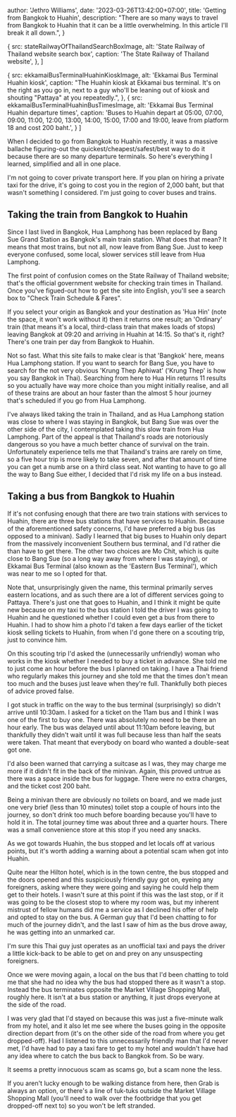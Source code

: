 


  author: 'Jethro Williams',
  date: '2023-03-26T13:42:00+07:00',
  title: 'Getting from Bangkok to Huahin',
  description: "There are so many ways to travel from Bangkok to Huahin that it can be a little overwhelming. In this article I'll break it all down.",
}

  {
    src: stateRailwayOfThailandSearchBoxImage,
    alt: 'State Railway of Thailand website search box',
    caption: 'The State Railway of Thailand website',
  },
]

  {
    src: ekkamaiBusTerminalHuahinKioskImage,
    alt: 'Ekkamai Bus Terminal Huahin kiosk',
    caption: "The Huahin kiosk at Ekkamai bus terminal. It's on the right as you go in, next to a guy who'll be leaning out of kiosk and shouting \"Pattaya\" at you repeatedly.",
  },
  {
    src: ekkamaiBusTerminalHuahinBusTimesImage,
    alt: 'Ekkamai Bus Terminal Huahin departure times',
    caption: 'Buses to Huahin depart at 05:00, 07:00, 09:00, 11:00, 12:00, 13:00, 14:00, 15:00, 17:00 and 19:00, leave from platform 18 and cost 200 baht.',
  }
]


When I decided to go from Bangkok to Huahin recently, it was a massive ballache figuring-out the quickest/cheapest/safest/best way to do it because there are so many departure terminals. So here's everything I learned, simplified and all in one place.

I'm not going to cover private transport here. If you plan on hiring a private taxi for the drive, it's going to cost you in the region of 2,000 baht, but that wasn't something I considered. I'm just going to cover buses and trains.

## Taking the train from Bangkok to Huahin

Since I last lived in Bangkok, Hua Lamphong has been replaced by Bang Sue Grand Station as Bangkok's main train station. What does that mean? It means that most trains, but not all, now leave from Bang Sue. Just to keep everyone confused, some local, slower services still leave from Hua Lamphong.

The first point of confusion comes on the <ExternalLink url='https://www.railway.co.th/Home/Index'>State Railway of Thailand</ExternalLink> website; that's the official government website for checking train times in Thailand. Once you've figued-out how to get the site into English, you'll see a search box to "Check Train Schedule & Fares".

<ImageGallery images={stateRailwayOfThailandImages} />

If you select your origin as Bangkok and your destination as 'Hua Hin' (note the space, it won't work without it) then it returns one result; an 'Ordinary' train (that means it's a local, third-class train that makes loads of stops) leaving Bangkok at 09:20 and arriving in Huahin at 14:15. So that's it, right? There's one train per day from Bangkok to Huahin.

Not so fast. What this site fails to make clear is that 'Bangkok' here, means Hua Lamphong station. If you want to search for Bang Sue, you have to search for the not very obvious 'Krung Thep Aphiwat' ('Krung Thep' is how you say Bangkok in Thai). Searching from here to Hua Hin returns 11 results so you actually have way more choice than you might initially realise, and all of these trains are about an hour faster than the almost 5 hour journey that's scheduled if you go from Hua Lamphong.

I've always liked taking the train in Thailand, and as Hua Lamphong station was close to where I was staying in Bangkok, but Bang Sue was over the other side of the city, I contemplated taking this slow train from Hua Lamphong. Part of the appeal is that Thailand's roads are notoriously dangerous so you have a much better chance of survival on the train. Unfortunately experience tells me that Thailand's trains are rarely on time, so a five hour trip is more likely to take seven, and after that amount of time you can get a numb arse on a third class seat. Not wanting to have to go all the way to Bang Sue either, I decided that I'd risk my life on a bus instead.

## Taking a bus from Bangkok to Huahin

If it's not confusing enough that there are two train stations with services to Huahin, there are three bus stations that have services to Huahin. Because of the aforementioned safety concerns, I'd have preferred a big bus (as opposed to a minivan). Sadly I learned that big buses to Huahin only depart from the massively inconvenient Southern bus terminal, and I'd rather die than have to get there. The other two choices are Mo Chit, which is quite close to Bang Sue (so a long way away from where I was staying), or Ekkamai Bus Terminal (also known as the 'Eastern Bus Terminal'), which was near to me so I opted for that.

Note that, unsurprisingly given the name, this terminal primarily serves eastern locations, and as such there are a lot of different services going to Pattaya. There's just one that goes to Huahin, and I think it might be quite new because on my taxi to the bus station I told the driver I was going to Huahin and he questioned whether I could even get a bus from there to Huahin. I had to show him a photo I'd taken a few days earlier of the ticket kiosk selling tickets to Huahin, from when I'd gone there on a scouting trip, just to convince him.

<ImageGallery images={ekkamaiBusTerminalImages} />

On this scouting trip I'd asked the (unnecessarily unfriendly) woman who works in the kiosk whether I needed to buy a ticket in advance. She told me to just come an hour before the bus I planned on taking. I have a Thai friend who regularly makes this journey and she told me that the times don't mean too much and the buses just leave when they're full. Thankfully both pieces of advice proved false.

I got stuck in traffic on the way to the bus terminal (surprisingly) so didn't arrive until 10:30am. I asked for a ticket on the 11am bus and I think I was one of the first to buy one. There was absolutely no need to be there an hour early. The bus was delayed until about 11:10am before leaving, but thankfully they didn't wait until it was full because less than half the seats were taken. That meant that everybody on board who wanted a double-seat got one.

I'd also been warned that carrying a suitcase as I was, they may charge me more if it didn't fit in the back of the minivan. Again, this proved untrue as there was a space inside the bus for luggage. There were no extra charges, and the ticket cost 200 baht.

Being a minivan there are obviously no toilets on board, and we made just one very brief (less than 10 minutes) toilet stop a couple of hours into the journey, so don't drink too much before boarding because you'll have to hold it in. The total journey time was about three and a quarter hours. There was a small convenience store at this stop if you need any snacks.

As we got towards Huahin, the bus stopped and let locals off at various points, but it's worth adding a warning about a potential scam when got into Huahin.

Quite near the Hilton hotel, which is in the town centre, the bus stopped and the doors opened and this suspiciously friendly guy got on, eyeing any foreigners, asking where they were going and saying he could help them get to their hotels. I wasn't sure at this point if this was the last stop, or if it was going to be the closest stop to where my room was, but my inherent mistrust of fellow humans did me a service as I declined his offer of help and opted to stay on the bus. A German guy that I'd been chatting to for much of the journey didn't, and the last I saw of him as the bus drove away, he was getting into an unmarked car.

I'm sure this Thai guy just operates as an unofficial taxi and pays the driver a little kick-back to be able to get on and prey on any unsuspecting foreigners.

Once we were moving again, a local on the bus that I'd been chatting to told me that she had no idea why the bus had stopped there as it wasn't a stop. Instead the bus terminates opposite the Market Village Shopping Mall, <ExternalLink url='https://goo.gl/maps/LnJ3VtmtLDod3A2h8'>roughly here</ExternalLink>. It isn't at a bus station or anything, it just drops everyone at the side of the road.

I was very glad that I'd stayed on because this was just a five-minute walk from my hotel, and it also let me see where the buses going in the opposite direction depart from (it's on the other side of the road from where you get dropped-off). Had I listened to this unnecessarily friendly man that I'd never met, I'd have had to pay a taxi fare to get to my hotel and wouldn't have had any idea where to catch the bus back to Bangkok from. So be wary.

It seems a pretty innocuous scam as scams go, but a scam none the less.

If you aren't lucky enough to be walking distance from here, then Grab is always an option, or there's a line of tuk-tuks outside the Market Village Shopping Mall (you'll need to walk over the footbridge that you get dropped-off next to) so you won't be left stranded.
